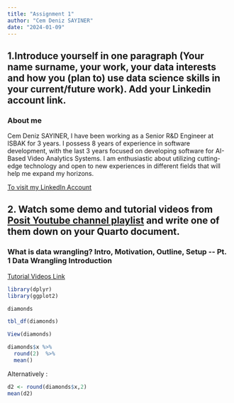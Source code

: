 ```yaml
---
title: "Assignment 1"
author: "Cem Deniz SAYINER"
date: "2024-01-09"
---
```


## 1.Introduce yourself in one paragraph (Your name surname, your work, your data interests and how you (plan to) use data science skills in your current/future work). Add your Linkedin account link.

### About me

Cem Deniz SAYINER, I have been working as a Senior R&D Engineer at ISBAK for 3 years. I possess 8 years of experience in software development, with the last 3 years focused on developing software for AI-Based Video Analytics Systems. I am enthusiastic about utilizing cutting-edge technology and open to new experiences in different fields that will help me expand my horizons.

[To visit my LinkedIn Account](https://www.linkedin.com/in/cem-deniz-s-7511911a8)

## 2. Watch some demo and tutorial videos from [Posit Youtube channel playlist](https://youtube.com/playlist?list=PL9HYL-VRX0oTOK4cpbCbRk15K2roEgzVW&si=o2Vh9XiQT_pnMo_B) and write one of them down on your Quarto document.

### **What is data wrangling? Intro, Motivation, Outline, Setup \-- Pt. 1 Data Wrangling Introduction**

[Tutorial Videos Link](https://www.youtube.com/watch?v=jOd65mR1zfw&list=PL9HYL-VRX0oTOK4cpbCbRk15K2roEgzVW&index=208)

```r
library(dplyr)
library(ggplot2)

diamonds
```

```r

tbl_df(diamonds)


```

```r
View(diamonds)
```

```r
diamonds$x %>%
  round(2)  %>%
  mean()
```

Alternatively :

```r
d2 <- round(diamonds$x,2)
mean(d2)
```
